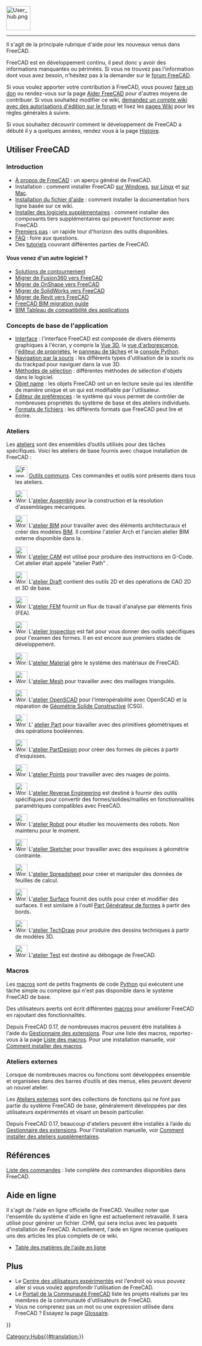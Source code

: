 <languages/>
{{TOCright}}
[[Image:User_hub.png|64px]]
----

Il s'agit de la principale rubrique d'aide pour les nouveaux venus dans FreeCAD.

FreeCAD est en développement continu, il peut donc y avoir des informations manquantes ou périmées. Si vous ne trouvez pas l'information dont vous avez besoin, n'hésitez pas à la demander sur le [https://forum.freecad.org forum FreeCAD].

<div class="mw-translate-fuzzy">
Si vous voulez apporter votre contribution à FreeCAD, vous pouvez [[donate|faire un don]] ou rendez-vous sur la page [[Help_FreeCAD/fr|Aider FreeCAD]] pour d'autres moyens de contribuer. Si vous souhaitez modifier ce wiki, [https://forum.freecad.org/viewtopic.php?f=21&t=6830 demandez un compte wiki avec des autorisations d'édition sur le forum] et lisez les [[WikiPages/fr|pages Wiki]] pour les règles générales à suivre.
</div>

Si vous souhaitez découvrir comment le développement de FreeCAD a débuté il y a quelques années, rendez vous à la page [[History/fr|Histoire]].

<span id="Using_FreeCAD"></span>
== Utiliser FreeCAD ==

===Introduction===

* [[About FreeCAD/fr|À propos de FreeCAD]] : un aperçu général de FreeCAD.
* Installation : comment installer FreeCAD [[Installing_on_Windows/fr|sur Windows]], [[Installing_on_Linux/fr|sur Linux]] et [[Installing_on_Mac/fr|sur Mac]].
* [[Installing Helpfile/fr|Installation du fichier d'aide]] : comment installer la documentation hors ligne basée sur ce wiki.
* [[Installing_additional_components/fr|Installer des logiciels supplémentaires]] : comment installer des composants tiers supplémentaires qui peuvent fonctionner avec FreeCAD.
* [[Getting started/fr|Premiers pas]] : un rapide tour d'horizon des outils disponibles.
* [[Frequently_asked_questions/fr|FAQ]] : foire aux questions.
* Des [[Tutorials/fr|tutoriels]] couvrant différentes parties de FreeCAD.

<span id="Migrating_from_other_software?"></span>
====Vous venez d'un autre logiciel ?====

* [[Workarounds/fr|Solutions de contournement]]
* [[Migrating_to_FreeCAD_from_Fusion360/fr|Migrer de Fusion360 vers FreeCAD]]
* [[Migrating_to_FreeCAD_from_OnShape/fr|Migrer de OnShape vers FreeCAD]]
* [[Migrating_to_FreeCAD_from_SolidWorks/fr|Migrer de SolidWorks vers FreeCAD]]
* [[Migrating_to_FreeCAD_from_Revit/fr|Migrer de Revit vers FreeCAD]]
* [https://yorik.uncreated.net/blog/2020-010-freecad-bim-guide FreeCAD BIM migration guide]
* [[BIM_application_compatibility_table/fr|BIM Tableau de compatibilité des applications]]

<span id="Basic_application"></span>
===Concepts de base de l'application===

* [[Interface/fr|Interface]] : l'interface FreeCAD est composée de divers éléments graphiques à l'écran, y compris la [[3D_view/fr|Vue 3D]], la [[tree_view/fr|vue d'arborescence]], l'[[property_editor/fr|éditeur de propriétés]], le [[task_panel/fr|panneau de tâches]] et la [[Python_console/fr|console Python]].
* [[Mouse_navigation/fr|Navigation par la souris]] : les différents types d'utilisation de la souris ou du trackpad pour naviguer dans la vue 3D.
* [[Selection_methods/fr|Méthodes de sélection]] : différentes méthodes de sélection d'objets dans le logiciel.
* [[Object_name/fr|Objet name]] : les objets FreeCAD ont un {{incode|Name}} en lecture seule qui les identifie de manière unique et un {{incode|Label}} qui est modifiable par l'utilisateur.
* [[Preferences_Editor/fr|Éditeur de préférences]] : le système qui vous permet de contrôler de nombreuses propriétés du système de base et des ateliers individuels.
* [[Import_Export/fr|Formats de fichiers]] : les différents formats que FreeCAD peut lire et écrire.

<span id="Workbenches"></span>
===Ateliers===

Les [[Workbenches/fr|ateliers]] sont des ensembles d’outils utilisés pour des tâches spécifiques. Voici les ateliers de base fournis avec chaque installation de FreeCAD :

<!--Veuillez garder cette liste cohérente avec Online_Help_Toc et Workbenches-->
* [[Image:Freecad.svg|32px]] [[Std_Base/fr|Outils communs]]. Ces commandes et outils sont présents dans tous les ateliers.

* [[Image:Workbench_Assembly.svg|32px]] L'[[Assembly_Workbench/fr|atelier Assembly]] pour la construction et la résolution d'assemblages mécaniques. {{Version/fr|1.0}}

* [[Image:Workbench_BIM.svg|32px]] L'[[BIM_Workbench/fr|atelier BIM]] pour travailler avec des éléments architecturaux et créer des modèles [https://fr.wikipedia.org/wiki/Building_information_modeling BIM]. Il combine l'atelier Arch et l'ancien atelier BIM externe disponible dans la {{VersionMinus/fr|0.21}}.

* [[Image:Workbench_CAM.svg|32px]] L'[[CAM_Workbench/fr|atelier CAM]] est utilisé pour produire des instructions en G-Code. Cet atelier était appelé "atelier Path" {{VersionMinus/fr|0.21}}.

* [[Image:Workbench_Draft.svg|32px]] L'[[Draft_Workbench/fr|atelier Draft]] contient des outils 2D et des opérations de CAO 2D et 3D de base.

* [[Image:Workbench_FEM.svg|32px]] L'[[FEM_Workbench/fr|atelier FEM]] fournit un flux de travail d'analyse par éléments finis (FEA).

* [[Image:Workbench_Inspection.svg|32px]] L'[[Inspection_Workbench/fr|atelier Inspection]] est fait pour vous donner des outils spécifiques pour l'examen des formes. Il en est encore aux premiers stades de développement.

* [[Image:Workbench_Material.svg|32px]] L'[[Material_Workbench/fr|atelier Material]] gère le système des matériaux de FreeCAD. {{Version/fr|1.0}}

* [[Image:Workbench_Mesh.svg|32px]] L'[[Mesh_Workbench/fr|atelier Mesh]] pour travailler avec des maillages triangulés.

* [[Image:Workbench_OpenSCAD.svg|32px]] L'[[OpenSCAD_Workbench/fr|atelier OpenSCAD]] pour l'interopérabilité avec OpenSCAD et la réparation de [[Constructive_solid_geometry/fr|Géométrie Solide Constructive]] (CSG).

* [[Image:Workbench_Part.svg|32px]] L' [[Part_Workbench/fr|atelier Part]] pour travailler avec des primitives géométriques et des opérations booléennes.

* [[Image:Workbench_PartDesign.svg|32px]] L'[[PartDesign_Workbench/fr|atelier PartDesign]] pour créer des formes de pièces à partir d'esquisses.

* [[Image:Workbench_Points.svg|32px]] L'[[Points_Workbench/fr|atelier Points]] pour travailler avec des nuages de points.

* [[Image:Workbench_Reverse_Engineering.svg|32px]] L'[[Reverse_Engineering_Workbench/fr|atelier Reverse Engineering]] est destiné à fournir des outils spécifiques pour convertir des formes/solides/mailles en fonctionnalités paramétriques compatibles avec FreeCAD.

* [[Image:Workbench_Robot.svg|32px]] L'[[Robot_Workbench/fr|atelier Robot]] pour étudier les mouvements des robots. Non maintenu pour le moment.

* [[Image:Workbench_Sketcher.svg|32px]] L'[[Sketcher_Workbench/fr|atelier Sketcher]] pour travailler avec des esquisses à géométrie contrainte.

* [[Image:Workbench_Spreadsheet.svg|32px]] L'[[Spreadsheet_Workbench/fr|atelier Spreadsheet]] pour créer et manipuler des données de feuilles de calcul.

* [[Image:Workbench_Surface.svg|32px]] L'[[Surface_Workbench/fr|atelier Surface]] fournit des outils pour créer et modifier des surfaces. Il est similaire à l'outil [[Part_Builder/fr|Part Générateur de formes]] à partir des bords.

* [[Image:Workbench_TechDraw.svg|32px]] L'[[TechDraw_Workbench/fr|atelier TechDraw]] pour produire des dessins techniques à partir de modèles 3D.

* [[Image:Workbench_Test.svg|32px]] L'[[Testing/fr|atelier Test]] est destiné au débogage de FreeCAD.

===Macros===

Les [[Macros/fr|macros]] sont de petits fragments de code [[Python/fr|Python]] qui exécutent une tâche simple ou complexe qui n'est pas disponible dans le système FreeCAD de base.

Des utilisateurs avertis ont écrit différentes [[macros/fr|macros]] pour améliorer FreeCAD en rajoutant des fonctionnalités.

Depuis FreeCAD 0.17, de nombreuses macros peuvent être installées à l'aide du [[Std_AddonMgr/fr|Gestionnaire des extensions]]. Pour une liste des macros, reportez-vous à la page [[Macros_recipes/fr|Liste des macros]]. Pour une installation manuelle, voir [[How_to_install_macros/fr|Comment installer des macros]].

<span id="External_workbenches"></span>
===Ateliers externes===

Lorsque de nombreuses macros ou fonctions sont développées ensemble et organisées dans des barres d’outils et des menus, elles peuvent devenir un nouvel atelier.

Les [[External_workbenches/fr|Ateliers externes]] sont des collections de fonctions qui ne font pas partie du système FreeCAD de base, généralement développées par des utilisateurs expérimentés et visant un besoin particulier.

Depuis FreeCAD 0.17, beaucoup d'ateliers peuvent être installés à l’aide du [[Std_AddonMgr/fr|Gestionnaire des extensions]]. Pour l'installation manuelle, voir [[How_to_install_additional_workbenches/fr|Comment installer des ateliers supplémentaires]].

<span id="Reference"></span>
==Références==

[[List_of_Commands/fr|Liste des commandes]] : liste complète des commandes disponibles dans FreeCAD.

<span id="Online_Help"></span>
== Aide en ligne ==

<!-- Pour télécharger l'aide en ligne de FreeCAD, vous devez affecter la bonne adresse Url dans le menu des [[Preferences_Editor/fr|réglage des préférences]] de FreeCAD. Actuellement la bonne Url doit pointer vers cette page. Cela signifie que vous devez mettre l'adresse :
 [https://web.archive.org/web/20070224011058/http://juergen-riegel.net/FreeCAD/Docu/index.php/User_hub https://web.archive.org/web/20070224011058/http://juergen-riegel.net/FreeCAD/Docu/index.php/User_hub]
-->

Il s'agit de l'aide en ligne officielle de FreeCAD. Veuillez noter que l'ensemble du système d'aide en ligne est actuellement retravaillé. Il sera utilisé pour générer un fichier .CHM, qui sera inclus avec les paquets d'installation de FreeCAD. Actuellement, l'aide en ligne recense quelques uns des articles les plus complets de ce wiki.

* [[Online Help Toc/fr|Table des matières de l'aide en ligne]]

<span id="More"></span>
== Plus ==

* Le [[Power_users_hub/fr|Centre des utilisateurs expérimentés]] est l'endroit où vous pouvez aller si vous voulez approfondir l'utilisation de FreeCAD.
* Le [[FreeCAD_Community_Portal/fr|Portail de la Communauté FreeCAD]] liste les projets réalisés par les membres de la communauté d'utilisateurs de FreeCAD.
* Vous ne comprenez pas un mot ou une expression utilisée dans FreeCAD ? Essayez la page [[Glossary/fr|Glossaire]].


{{Userdocnavi{{#translation:}}}}
[[Category:Hubs{{#translation:}}]]